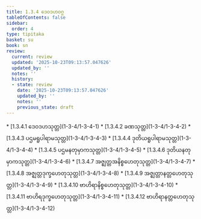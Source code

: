 ```yaml
---
title: 1.3.4 ဒေဝဒဟဝဂ္ဂ
tableOfContents: false
sidebar:
  order: 4
type: tipitaka
basket: su
book: sn
review:
  current: review
  updated: '2025-10-23T09:13:57.047626'
  updated_by: ''
  notes: ''
  history:
  - state: review
    date: '2025-10-23T09:13:57.047626'
    updated_by: ''
    notes: ''
    previous_state: draft
---
```



<ReviewStatus review={frontmatter.review} showDetails={true} />

<HypothesisAnnotation frontmatter={frontmatter} />

<DynamicBreadcrumb />



<TableOfContents book="sn" section="1.3.4">
* [1.3.4.1 ဒေဝဒဟသုတ္တ](1-3-4/1-3-4-1)
* [1.3.4.2 ခဏသုတ္တ](1-3-4/1-3-4-2)
* [1.3.4.3 ပဌမရူပါရာမသုတ္တ](1-3-4/1-3-4-3)
* [1.3.4.4 ဒုတိယရူပါရာမသုတ္တ](1-3-4/1-3-4-4)
* [1.3.4.5 ပဌမနတုမှာကသုတ္တ](1-3-4/1-3-4-5)
* [1.3.4.6 ဒုတိယနတုမှာကသုတ္တ](1-3-4/1-3-4-6)
* [1.3.4.7 အဇ္ဈတ္တအနိစ္စဟေတုသုတ္တ](1-3-4/1-3-4-7)
* [1.3.4.8 အဇ္ဈတ္တဒုက္ခဟေတုသုတ္တ](1-3-4/1-3-4-8)
* [1.3.4.9 အဇ္ဈတ္တာနတ္တဟေတုသုတ္တ](1-3-4/1-3-4-9)
* [1.3.4.10 ဗာဟိရာနိစ္စဟေတုသုတ္တ](1-3-4/1-3-4-10)
* [1.3.4.11 ဗာဟိရဒုက္ခဟေတုသုတ္တ](1-3-4/1-3-4-11)
* [1.3.4.12 ဗာဟိရာနတ္တဟေတုသုတ္တ](1-3-4/1-3-4-12)
</TableOfContents>